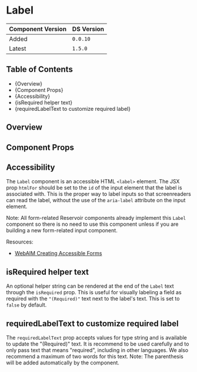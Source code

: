 

<Meta of={LabelStories} />

# Label

| Component Version | DS Version |
| ----------------- | ---------- |
| Added             | `0.0.10`   |
| Latest            | `1.5.0`    |

## Table of Contents

- {<Link href="#overview" target="_self">Overview</Link>}
- {<Link href="#component-props" target="_self">Component Props</Link>}
- {<Link href="#accessibility" target="_self">Accessibility</Link>}
- {<Link href="#isrequired-helper-text" target="_self">isRequired helper text</Link>}
- {<Link href="#requiredlabeltext-to-customize-required-label" target="_self">requiredLabelText to customize required label</Link>}

## Overview

<Description of={LabelStories} />

## Component Props

<Canvas of={LabelStories.WithControls} />

<ArgTypes of={LabelStories.WithControls} />

## Accessibility

The `Label` component is an accessible HTML `<label>` element. The JSX prop
`htmlFor` should be set to the `id` of the input element that the label is
associated with. This is the proper way to label inputs so that screenreaders
can read the label, without the use of the `aria-label` attribute on the input
element.

Note: All form-related Reservoir components already implement this `Label`
component so there is no need to use this component unless if you are building
a new form-related input component.

Resources:

- [WebAIM Creating Accessible Forms](https://webaim.org/techniques/forms/advanced)

## isRequired helper text

An optional helper string can be rendered at the end of the `Label` text through
the `isRequired` prop. This is useful for visually labeling a field as required
with the `"(Required)"` text next to the label's text. This is set to `false`
by default.

<Canvas of={LabelStories.RequiredState} />

## requiredLabelText to customize required label

The `requiredLabelText` prop accepts values for type string and is available to update the "(Required)" text.
It is recommend to be used carefully and to only pass text that means "required", including in other languages.
We also recommend a maximum of two words for this text.
Note: The parenthesis will be added automatically by the component.

<Canvas of={LabelStories.CustomRequiredText} />
